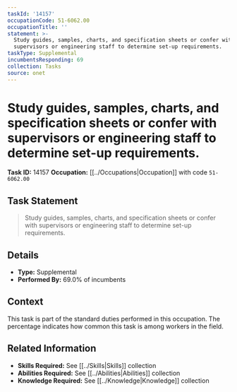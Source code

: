 ```yaml
---
taskId: '14157'
occupationCode: 51-6062.00
occupationTitle: ''
statement: >-
  Study guides, samples, charts, and specification sheets or confer with
  supervisors or engineering staff to determine set-up requirements.
taskType: Supplemental
incumbentsResponding: 69
collection: Tasks
source: onet
---
```

# Study guides, samples, charts, and specification sheets or confer with supervisors or engineering staff to determine set-up requirements.

**Task ID:** 14157
**Occupation:** [[../Occupations|Occupation]] with code `51-6062.00`

## Task Statement

> Study guides, samples, charts, and specification sheets or confer with supervisors or engineering staff to determine set-up requirements.

## Details

- **Type:** Supplemental
- **Performed By:** 69.0% of incumbents

## Context

This task is part of the standard duties performed in this occupation. The percentage indicates how common this task is among workers in the field.

## Related Information

- **Skills Required:** See [[../Skills|Skills]] collection
- **Abilities Required:** See [[../Abilities|Abilities]] collection
- **Knowledge Required:** See [[../Knowledge|Knowledge]] collection
